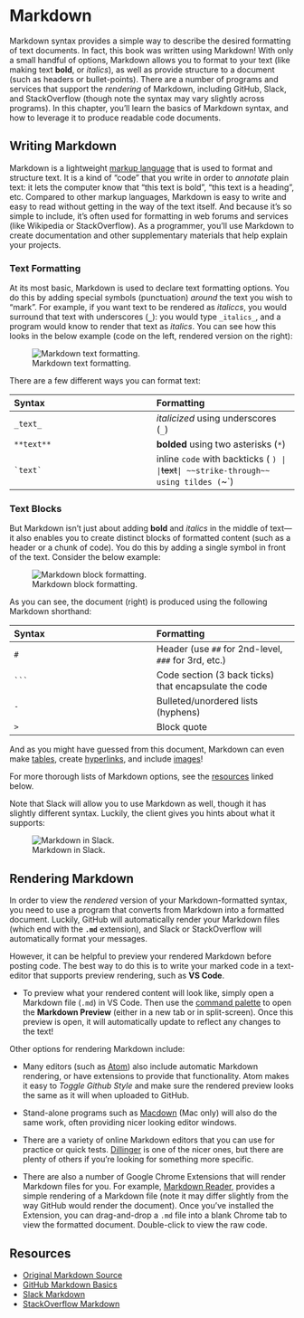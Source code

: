 # Markdown {#markdown}

Markdown syntax provides a simple way to describe the desired formatting of text documents. In fact, this book was written using Markdown! With only a small handful of options, Markdown allows you to format to your text (like making text **bold**, or _italics_), as well as provide structure to a document (such as headers or bullet-points). There are a number of programs and services that support the _rendering_ of Markdown, including GitHub, Slack, and StackOverflow (though note the syntax may vary slightly across programs). In this chapter, you'll learn the basics of Markdown syntax, and how to leverage it to produce readable code documents.

## Writing Markdown
Markdown is a lightweight [markup language](https://en.wikipedia.org/wiki/Markup_language) that is used to format and structure text. It is a kind of "code" that you write in order to _annotate_ plain text: it lets the computer know that "this text is bold", "this text is a heading", etc. Compared to other markup languages, Markdown is easy to write and easy to read without getting in the way of the text itself. And because it's so simple to include, it's often used for formatting in web forums and services (like Wikipedia or StackOverflow). As a programmer, you'll use Markdown to create documentation and other supplementary materials that help explain your projects.

### Text Formatting
At its most basic, Markdown is used to declare text formatting options. You do this by adding special symbols (punctuation) _around_ the text you wish to "mark". For example, if you want text to be rendered as _italiccs_, you would surround that text with underscores (**`_`**): you would type `_italics_`, and a program would know to render that text as _italics_. You can see how this looks in the below example (code on the left, rendered version on the right):

![Markdown text formatting.](img/markdown/markdown-text.png "Markdown text formatting")

There are a few different ways you can format text:

| Syntax | Formatting	|
| :--- | :--- |
| `_text_`	| _italicized_ using underscores (`_`)	|
| `**text**`	| **bolded** using two asterisks (`*`)	|
| ``` `text` ``` | inline `code` with backticks	(` ` `) |
| `~~text~~` | ~~strike-through~~ using tildes (`~`) |


### Text Blocks
But Markdown isn't just about adding **bold** and _italics_ in the middle of text&mdash;it also enables you to create distinct blocks of formatted content (such as a header or a chunk of code). You do this by adding a single symbol in front of the text. Consider the below example:

![Markdown block formatting.](img/markdown/markdown-blocks.png "Markdown block formatting")

As you can see, the document (right) is produced using the following Markdown shorthand:

| Syntax | Formatting	|
| :--- | :--- |
| `# ` | Header (use `##` for 2nd-level, `###` for 3rd, etc.) |
| ```` ``` ````	| Code section (3 back ticks) that encapsulate the code	|
| `- ` | Bulleted/unordered lists (hyphens) |
| `> ` | Block quote |

And as you might have guessed from this document, Markdown can even make [tables](https://help.github.com/articles/organizing-information-with-tables/), create [hyperlinks](https://daringfireball.net/projects/markdown/syntax#link), and include [images](https://daringfireball.net/projects/markdown/syntax#img)!

For more thorough lists of Markdown options, see the [resources](#resources) linked below.

Note that Slack will allow you to use Markdown as well, though it has slightly different syntax. Luckily, the client gives you hints about what it supports:

![Markdown in Slack.](img/markdown/markdown-slack.png "Markdown in Slack")

## Rendering Markdown
In order to view the _rendered_ version of your Markdown-formatted syntax, you need to use a program that converts from Markdown into a formatted document. Luckily, GitHub will automatically render your Markdown files (which end with the **`.md`** extension), and Slack or StackOverflow will automatically format your messages.

However, it can be helpful to preview your rendered Markdown before posting code. The best way to do this is to write your marked code in a text-editor that supports preview rendering, such as **VS Code**.

- To preview what your rendered content will look like, simply open a Markdown file (`.md`) in VS Code. Then use the [command palette](https://code.visualstudio.com/docs/getstarted/userinterface#_command-palette) to open the **Markdown Preview** (either in a new tab or in split-screen). Once this preview is open, it will automatically update to reflect any changes to the text!

Other options for rendering Markdown include:

- Many editors (such as [Atom](https://atom.io/)) also include automatic Markdown rendering, or have extensions to provide that functionality. Atom makes it easy to _Toggle Github Style_ and make sure the rendered preview looks the same as it will when uploaded to GitHub.

- Stand-alone programs such as [Macdown](http://macdown.uranusjr.com/) (Mac only) will also do the same work, often providing nicer looking editor windows.

- There are a variety of online Markdown editors that you can use for practice or quick tests. [Dillinger](http://dillinger.io/) is one of the nicer ones, but there are plenty of others if you're looking for something more specific.

- There are also a number of Google Chrome Extensions that will render Markdown files for you. For example, [Markdown Reader](https://chrome.google.com/webstore/detail/markdown-reader/gpoigdifkoadgajcincpilkjmejcaanc?hl=en), provides a simple rendering of a Markdown file (note it may differ slightly from the way GitHub would render the document). Once you've installed the Extension, you can drag-and-drop a `.md` file into a blank Chrome tab to view the formatted document. Double-click to view the raw code.

## Resources {-}
<div class="list-condensed">
- [Original Markdown Source](https://daringfireball.net/projects/markdown/)
- [GitHub Markdown Basics](https://help.github.com/articles/basic-writing-and-formatting-syntax/)
- [Slack Markdown](https://get.slack.help/hc/en-us/articles/202288908-Formatting-your-messages)
- [StackOverflow Markdown](http://stackoverflow.com/editing-help)
</div>